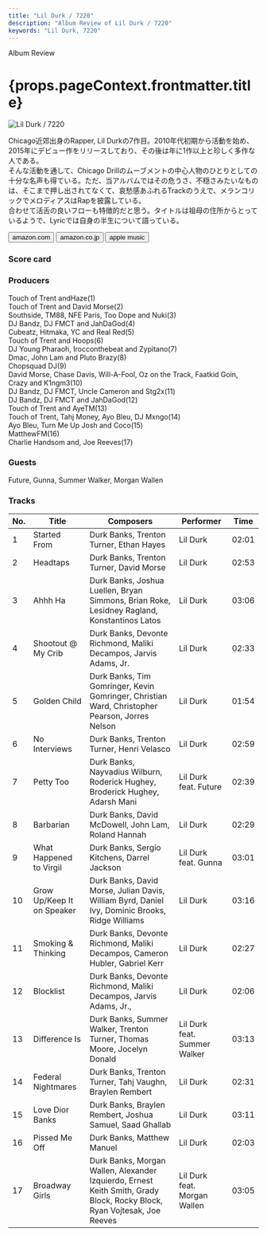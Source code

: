 ```yaml
---
title: "Lil Durk / 7220"
description: "Album Review of Lil Durk / 7220"
keywords: "Lil Durk, 7220"
---
```





<p className="largeP">Album Review</p>
<h1 className="h1--no--margin">{props.pageContext.frontmatter.title}</h1>

<Row className="image-card-group">
	<Column colMd={3} colLg={4} noGutterMdLeft="">
    <ImageCard>

![Lil Durk / 7220](../../images/cd/lildurk1L.jpg)

</ImageCard>
	</Column>
	<Column colMd={4} colLg={8} noGutterMdLeft="">
	<p>
	  Chicago近郊出身のRapper, Lil Durkの7作目。2010年代初期から活動を始め、2015年にデビュー作をリリースしており、その後は年に1作以上と珍しく多作な人である。
    <br/>そんな活動を通して、Chicago Drillのムーブメントの中心人物のひとりとしての十分な名声も得ている。ただ、当アルバムではその危うさ、不穏さみたいなものは、そこまで押し出されてなくて、哀愁感あふれるTrackのうえで、メランコリックでメロディアスはRapを披露している。
    <br/>合わせて活舌の良いフローも特徴的だと思う。タイトルは祖母の住所からとっているようで、Lyricでは自身の半生について語っている。
  </p>
  <div>
	  <Button className="button-right-mergin" href="https://amzn.to/3bt2yoA" renderIcon={ArrowUpRight} size='sm' kind='primary'>
      amazon.com
    </Button>
    <Button className="button-right-mergin" href="https://amzn.to/3yjMEGs" renderIcon={ArrowUpRight} size='sm' kind='secondary'>
      amazon.co.jp
    </Button>
    <Button className="button-right-mergin" href="https://apple.co/3tZ6Cn9" renderIcon={ArrowUpRight} size='sm' kind='tertiary'>
      apple music
    </Button>
    <AdvJS2/>
	</div>
	</Column>
</Row>
<Row >
  <Column colMd={4} colLg={4} noGutterMdLeft="">
    <div>
      <h3>Score card</h3>
	    <SliderJS1 value="5" />
      <SliderJS2 value="4" />
	    <SliderJS3 value="2" />
      <SliderJS4 value="8" />
    </div>
  </Column>
  <Column colMd={4} colLg={8} noGutterMdLeft="">
    <div>
      <h3>Producers</h3>
      <p>
        Touch of Trent andHaze(1)
        <br/>Touch of Trent and David Morse(2)
        <br/>Southside, TM88, NFE Paris, Too Dope and Nuki(3)
        <br/>DJ Bandz, DJ FMCT and JahDaGod(4)
        <br/>Cubeatz, Hitmaka, YC and Real Red(5)
        <br/>Touch of Trent and Hoops(6)
        <br/>DJ Young Pharaoh, Irocconthebeat and Zypitano(7)
        <br/>Dmac, John Lam and Pluto Brazy(8)
        <br/>Chopsquad DJ(9)
        <br/>David Morse, Chase Davis, Will-A-Fool, Oz on the Track, Faatkid Goin, Crazy and K1ngm3(10)
        <br/>DJ Bandz, DJ FMCT, Uncle Cameron and Stg2x(11)
        <br/>DJ Bandz, DJ FMCT and JahDaGod(12)
        <br/>Touch of Trent and AyeTM(13)
        <br/>Touch of Trent, Tahj Money, Ayo Bleu, DJ Mxngo(14)
        <br/>Ayo Bleu, Turn Me Up Josh and Coco(15)
        <br/>MatthewFM(16)
        <br/>Charlie Handsom and, Joe Reeves(17)
      </p>
      <h3>Guests</h3>
      <p>
        Future, Gunna, Summer Walker, Morgan Wallen
      </p>
    </div>
  </Column>
</Row>

<h3>Tracks</h3>

| No. | Title                      | Composers                                                                                                               | Performer                    | Time  |
| --- | -------------------------- | ----------------------------------------------------------------------------------------------------------------------- | ---------------------------- | ----- |
| 1   | Started From               | Durk Banks, Trenton Turner, Ethan Hayes                                                                                 | Lil Durk                     | 02:01 |
| 2   | Headtaps                   | Durk Banks, Trenton Turner, David Morse                                                                                 | Lil Durk                     | 02:53 |
| 3   | Ahhh Ha                    | Durk Banks, Joshua Luellen, Bryan Simmons, Brian Roke, Lesidney Ragland, Konstantinos Latos                             | Lil Durk                     | 03:06 |
| 4   | Shootout @ My Crib         | Durk Banks, Devonte Richmond, Maliki Decampos, Jarvis Adams, Jr.                                                        | Lil Durk                     | 02:33 |
| 5   | Golden Child               | Durk Banks, Tim Gomringer, Kevin Gomringer, Christian Ward, Christopher Pearson, Jorres Nelson                          | Lil Durk                     | 01:54 |
| 6   | No Interviews              | Durk Banks, Trenton Turner, Henri Velasco                                                                               | Lil Durk                     | 02:59 |
| 7   | Petty Too                  | Durk Banks, Nayvadius Wilburn, Roderick Hughey, Broderick Hughey, Adarsh Mani                                           | Lil Durk feat. Future        | 02:39 |
| 8   | Barbarian                  | Durk Banks, David McDowell, John Lam, Roland Hannah                                                                     | Lil Durk                     | 02:29 |
| 9   | What Happened to Virgil    | Durk Banks, Sergio Kitchens, Darrel Jackson                                                                             | Lil Durk feat. Gunna         | 03:01 |
| 10  | Grow Up/Keep It on Speaker | Durk Banks, David Morse, Julian Davis, William Byrd, Daniel Ivy, Dominic Brooks, Ridge Williams                         | Lil Durk                     | 03:16 |
| 11  | Smoking & Thinking         | Durk Banks, Devonte Richmond, Maliki Decampos, Cameron Hubler, Gabriel Kerr                                             | Lil Durk                     | 02:27 |
| 12  | Blocklist                  | Durk Banks, Devonte Richmond, Maliki Decampos, Jarvis Adams, Jr.,                                                       | Lil Durk                     | 02:06 |
| 13  | Difference Is              | Durk Banks, Summer Walker, Trenton Turner, Thomas Moore, Jocelyn Donald                                                 | Lil Durk feat. Summer Walker | 03:13 |
| 14  | Federal Nightmares         | Durk Banks, Trenton Turner, Tahj Vaughn, Braylen Rembert                                                                | Lil Durk                     | 02:31 |
| 15  | Love Dior Banks            | Durk Banks, Braylen Rembert, Joshua Samuel, Saad Ghallab                                                                | Lil Durk                     | 03:11 |
| 16  | Pissed Me Off              | Durk Banks, Matthew Manuel                                                                                              | Lil Durk                     | 02:03 |
| 17  | Broadway Girls             | Durk Banks, Morgan Wallen, Alexander Izquierdo, Ernest Keith Smith, Grady Block, Rocky Block, Ryan Vojtesak, Joe Reeves | Lil Durk feat. Morgan Wallen | 03:05 |

<AdvJS3 />
